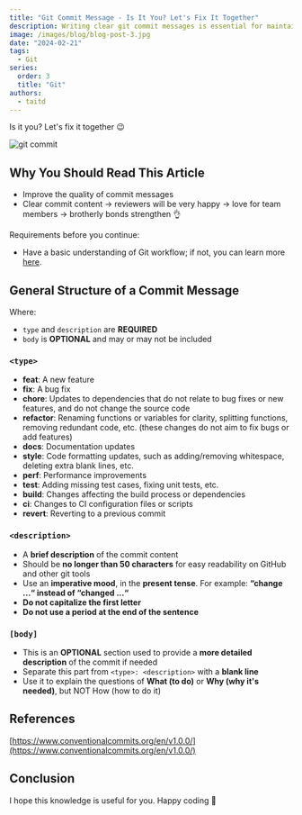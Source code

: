 ```yaml
---
title: "Git Commit Message - Is It You? Let's Fix It Together"
description: Writing clear git commit messages is essential for maintaining project quality. In this article, we'll explore the rules for crafting concise git commit messages that provide complete information about the changes made.
image: /images/blog/blog-post-3.jpg
date: "2024-02-21"
tags:
  - Git
series:
  order: 3
  title: "Git"
authors:
  - taitd
---
```


Is it you? Let's fix it together 😉

<Image
  src="https://images.viblo.asia/6b5a8e14-3379-4f89-bd40-f24d05d828c9.png"
  width={1280}
  height={720}
  alt="git commit"
/>

## Why You Should Read This Article

- Improve the quality of commit messages
- Clear commit content -> reviewers will be very happy -> love for team members -> brotherly bonds strengthen 👌

Requirements before you continue:

- Have a basic understanding of Git workflow; if not, you can learn more [here](https://docs.github.com/get-started/using-git/about-git).

## General Structure of a Commit Message

Where:

- `type` and `description` are **REQUIRED**
- `body` is **OPTIONAL** and may or may not be included

### `<type>`

- **feat**: A new feature
- **fix**: A bug fix
- **chore**: Updates to dependencies that do not relate to bug fixes or new features, and do not change the source code
- **refactor**: Renaming functions or variables for clarity, splitting functions, removing redundant code, etc. (these changes do not aim to fix bugs or add features)
- **docs**: Documentation updates
- **style**: Code formatting updates, such as adding/removing whitespace, deleting extra blank lines, etc.
- **perf**: Performance improvements
- **test**: Adding missing test cases, fixing unit tests, etc.
- **build**: Changes affecting the build process or dependencies
- **ci**: Changes to CI configuration files or scripts
- **revert**: Reverting to a previous commit

### `<description>`

- A **brief description** of the commit content
- Should be **no longer than 50 characters** for easy readability on GitHub and other git tools
- Use an **imperative mood**, in the **present tense**. For example: **“change ...“ instead of “changed ...“**
- **Do not capitalize the first letter**
- **Do not use a period at the end of the sentence**

### `[body]`

- This is an **OPTIONAL** section used to provide a **more detailed description** of the commit if needed
- Separate this part from `<type>: <description>` with a **blank line**
- Use it to explain the questions of **What (to do)** or **Why (why it's needed)**, but NOT How (how to do it)

## References

[https://www.conventionalcommits.org/en/v1.0.0/](https://www.conventionalcommits.org/en/v1.0.0/)

## Conclusion

I hope this knowledge is useful for you. Happy coding 👋
